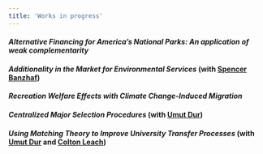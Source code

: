 ```yaml
---
title: 'Works in progress'
---
```


#### ***Alternative Financing for America's National Parks: An application of weak complementarity***

#### ***Additionality in the Market for Environmental Services*** (with <a href="https://spencerbanzhaf.wordpress.ncsu.edu/" target="_blank">Spencer Banzhaf</a>)

#### ***Recreation Welfare Effects with Climate Change-Induced Migration***

#### ***Centralized Major Selection Procedures*** (with <a href="https://sites.google.com/site/umutdur/" target="_blank">Umut Dur</a>)

#### ***Using Matching Theory to Improve University Transfer Processes*** (with <a href="https://sites.google.com/site/umutdur/" target="_blank">Umut Dur</a> and <a href="https://www.linkedin.com/in/colton-leach-54a080136/" target="_blank">Colton Leach</a>)